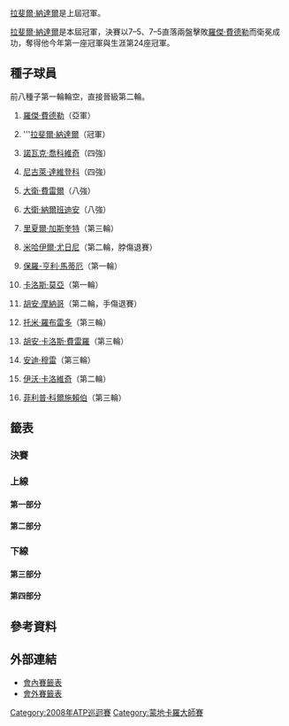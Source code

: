 {{TennisEvents2|2008|蒙地卡羅大師賽|
| champ  = {{flagicon|ESP}} [[拉斐爾·納達爾|拉斐爾·納達爾]]
| runner = {{flagicon|SUI}} [[羅傑·費德勒|羅傑·費德勒]]
| score  = 7–5、7–5
}}

{{main|2008年蒙地卡羅大師賽}}

[[拉斐爾·納達爾|拉斐爾·納達爾]]是上屆冠軍。

[[拉斐爾·納達爾|拉斐爾·納達爾]]是本屆冠軍，決賽以7–5、7–5直落兩盤擊敗[[羅傑·費德勒|羅傑·費德勒]]而衛冕成功，奪得他今年第一座冠軍與生涯第24座冠軍。

==種子球員==
前八種子第一輪輪空，直接晉級第二輪。
{{col-begin}}
{{col-2}}
#{{flagicon|SUI}} [[羅傑·費德勒|羅傑·費德勒]]（亞軍）
#{{flagicon|ESP}} '''[[拉斐爾·納達爾|拉斐爾·納達爾]]（冠軍）
#{{flagicon|SRB}} [[諾瓦克·喬科維奇|諾瓦克·喬科維奇]]（四強）
#{{flagicon|RUS}} [[尼古萊·達維登科|尼古萊·達維登科]]（四強）
#{{flagicon|ESP}} [[大衛·費雷爾|大衛·費雷爾]]（八強）
#{{flagicon|ARG}} [[大衛·納爾班迪安|大衛·納爾班迪安]]（八強）
#{{flagicon|FRA}} [[里夏爾·加斯奎特|里夏爾·加斯奎特]]（第三輪）
#{{flagicon|RUS}} [[米哈伊爾·尤日尼|米哈伊爾·尤日尼]]（第二輪，脖傷退賽）
{{col-2}}
<ol start="9">
<li>{{flagicon|FRA}} [[保羅-亨利·馬蒂厄|保羅-亨利·馬蒂厄]]（第一輪）
<li>{{flagicon|ESP}} [[卡洛斯·莫亞|卡洛斯·莫亞]]（第一輪）
<li>{{flagicon|ARG}} [[胡安·摩納哥|胡安·摩納哥]]（第二輪，手傷退賽）
<li>{{flagicon|ESP}} [[托米·羅布雷多|托米·羅布雷多]]（第三輪）
<li>{{flagicon|ESP}} [[胡安·卡洛斯·費雷羅|胡安·卡洛斯·費雷羅]]（第三輪）
<li>{{flagicon|GBR}} [[安迪·穆雷|安迪·穆雷]]（第三輪）
<li>{{flagicon|CRO}} [[伊沃·卡洛維奇|伊沃·卡洛維奇]]（第二輪）
<li>{{flagicon|GER}} [[菲利普·科爾施賴伯|菲利普·科爾施賴伯]]（第三輪）
</ol>
{{col-end}}

==籤表==
{{Draw key}}

===決賽===
{{8TeamBracket-Tennis3
| RD1=八強
| RD2=四強
| RD3=決賽

| team-width=175

| RD1-seed1=1
| RD1-team1={{flagicon|SUI}} '''[[羅傑·費德勒|費德勒]]
| RD1-score1-1=5
| RD1-score1-2='''6
| RD1-score1-3='''6
| RD1-seed2=6
| RD1-team2={{flagicon|ARG}} [[大衛·納爾班迪安|納爾班迪安]]
| RD1-score2-1='''7
| RD1-score2-2=2
| RD1-score2-3=2
| RD1-seed3=3
| RD1-team3={{flagicon|SRB}} '''[[諾瓦克·喬科維奇|喬科維奇]]
| RD1-score3-1='''6
| RD1-score3-2='''6
| RD1-score3-3= 
| RD1-seed4= 
| RD1-team4={{flagicon|USA}} [[薩姆·奎里|奎里]]
| RD1-score4-1=4
| RD1-score4-2=0
| RD1-score4-3= 
| RD1-seed5= 
| RD1-team5={{flagicon|RUS}} [[伊戈爾·安德烈耶夫|安德烈耶夫]]
| RD1-score5-1=3
| RD1-score5-2='''6
| RD1-score5-3=5
| RD1-seed6=4
| RD1-team6={{flagicon|RUS}} '''[[尼古萊·達維登科|達維登科]]
| RD1-score6-1='''6
| RD1-score6-2=4
| RD1-score6-3='''7
| RD1-seed7=5
| RD1-team7={{flagicon|ESP}} [[大衛·費雷爾|費雷爾]]
| RD1-score7-1=1
| RD1-score7-2=5
| RD1-score7-3
| RD1-seed8=2
| RD1-team8={{flagicon|ESP}} '''[[拉斐爾·納達爾|納達爾]]
| RD1-score8-1='''6
| RD1-score8-2='''7
| RD1-score8-3
| RD2-seed1=1
| RD2-team1={{flagicon|SUI}} '''[[羅傑·費德勒|費德勒]]
| RD2-score1-1='''6
| RD2-score1-2=3
| RD2-score1-3= 
| RD2-seed2=3
| RD2-team2={{flagicon|SRB}} [[諾瓦克·喬科維奇|喬科維奇]]
| RD2-score2-1=3
| RD2-score2-2=2<sup>r</sup>
| RD2-score2-3=
| RD2-seed3=4
| RD2-team3={{flagicon|RUS}} [[尼古萊·達維登科|達維登科]]
| RD2-score3-1=3
| RD2-score3-2=2
| RD2-score3-3
| RD2-seed4=2
| RD2-team4='''{{flagicon|ESP}} [[拉斐爾·納達爾|納達爾]]
| RD2-score4-1='''6
| RD2-score4-2='''6
| RD2-score4-3
| RD3-seed1=1
| RD3-team1={{flagicon|SUI}} [[羅傑·費德勒|費德勒]]
| RD3-score1-1=5
| RD3-score1-2=5
| RD3-score1-3= 
| RD3-seed2=2
| RD3-team2={{flagicon|ESP}} '''[[拉斐爾·納達爾|納達爾]]
| RD3-score2-1='''7
| RD3-score2-2='''7
| RD3-score2-3= 
}}

===上線===
====第一部分====
{{16TeamBracket-Compact-Tennis3-Byes
| RD1=第一輪
| RD2=第二輪
| RD3=第三輪
| RD4=八強

| RD1-seed03=Q
| RD1-team03={{flagicon|ESP}} '''[[魯本·拉米雷斯·伊達爾戈|拉米雷斯·伊達爾戈]]
| RD1-score03-1='''6
| RD1-score03-2='''6
| RD1-score03-3= 
| RD1-seed04= 
| RD1-team04={{flagicon|FRA}} [[吉爾·西蒙|西蒙]]
| RD1-score04-1=1
| RD1-score04-2=1
| RD1-score04-3= 
| RD1-seed05= 
| RD1-team05={{flagicon|FRA}} '''[[加埃爾·蒙菲爾斯|蒙菲爾斯]]
| RD1-score05-1='''7
| RD1-score05-2='''6
| RD1-score05-3= 
| RD1-seed06= 
| RD1-team06={{flagicon|ESP}} [[費爾南多·貝爾達斯科|貝爾達斯科]]
| RD1-score06-1=5
| RD1-score06-2=4
| RD1-score06-3= 
| RD1-seed07= 
| RD1-team07={{flagicon|FRA}} [[塞巴斯蒂安·格羅斯讓|格羅斯讓]]
| RD1-score07-1='''6
| RD1-score07-2=4
| RD1-score07-3=1<sup>r</sup>
| RD1-seed08=15
| RD1-team08={{flagicon|CRO}} '''[[伊沃·卡洛維奇|卡洛維奇]]
| RD1-score08-1=4
| RD1-score08-2='''6
| RD1-score08-3=4
| RD1-seed09=12
| RD1-team09={{flagicon|ESP}} '''[[托米·羅布雷多|羅布雷多]]
| RD1-score09-1='''6
| RD1-score09-2='''7
| RD1-score09-3= 
| RD1-seed10= 
| RD1-team10={{flagicon|SUI}} [[斯坦尼斯拉斯·瓦夫林卡|瓦夫林卡]]
| RD1-score10-1=4
| RD1-score10-2=5
| RD1-score10-3= 
| RD1-seed11= 
| RD1-team11={{flagicon|CZE}} [[拉德克·斯泰潘內克|斯泰潘內克]]
| RD1-score11-1=4
| RD1-score11-2='''7<sup>8</sup>
| RD1-score11-3=3
| RD1-seed12= 
| RD1-team12={{flagicon|SWE}} '''[[羅賓·索德靈|索德靈]]
| RD1-score12-1='''6
| RD1-score12-2=6<sup>6</sup>
| RD1-score12-3='''6
| RD1-seed13= 
| RD1-team13={{flagicon|GER}} [[托米·哈斯|哈斯]]
| RD1-score13-1=1
| RD1-score13-2=0<sup>r</sup>
| RD1-score13-3=
| RD1-seed14=Q
| RD1-team14={{flagicon|BEL}} '''[[奧利維埃·羅庫斯|O 羅庫斯]]
| RD1-score14-1='''6
| RD1-score14-2=3
| RD1-score14-3= 
| RD2-seed01=1
| RD2-team01={{flagicon|SUI}} '''[[羅傑·費德勒|費德勒]]
| RD2-score01-1='''6
| RD2-score01-2=3
| RD2-score01-3='''7<sup>7</sup>
| RD2-seed02=Q
| RD2-team02={{flagicon|ESP}} [[魯本·拉米雷斯·伊達爾戈|拉米雷斯·伊達爾戈]]
| RD2-score02-1=1
| RD2-score02-2='''6
| RD2-score02-3=6<sup>1</sup>
| RD2-seed03= 
| RD2-team03={{flagicon|FRA}} '''[[加埃爾·蒙菲爾斯|蒙菲爾斯]]
| RD2-score03-1='''7<sup>10</sup>
| RD2-score03-2='''6
| RD2-score03-3= 
| RD2-seed04=15
| RD2-team04={{flagicon|CRO}} [[伊沃·卡洛維奇|卡洛維奇]]
| RD2-score04-1=6<sup>8</sup>
| RD2-score04-2=1
| RD2-score04-3= 
| RD2-seed05=12
| RD2-team05={{flagicon|ESP}} '''[[托米·羅布雷多|羅布雷多]]
| RD2-score05-1='''6
| RD2-score05-2='''7<sup>7</sup>
| RD2-score05-3= 
| RD2-seed06= 
| RD2-team06={{flagicon|SWE}} [[羅賓·索德靈|索德靈]]
| RD2-score06-1=4
| RD2-score06-2=6<sup>3</sup>
| RD2-score06-3= 
| RD2-seed07=Q
| RD2-team07={{flagicon|BEL}} [[奧利維埃·羅庫斯|O 羅庫斯]]
| RD2-score07-1=4
| RD2-score07-2=3
| RD2-score07-3= 
| RD2-seed08=6
| RD2-team08={{flagicon|ARG}} '''[[大衛·納爾班迪安|納爾班迪安]]
| RD2-score08-1='''6
| RD2-score08-2='''6
| RD2-score08-3= 
| RD3-seed01=1
| RD3-team01='''{{flagicon|SUI}} [[羅傑·費德勒|費德勒]]
| RD3-score01-1='''6
| RD3-score01-2='''6
| RD3-score01-3
| RD3-seed02= 
| RD3-team02={{flagicon|FRA}} [[加埃爾·蒙菲爾斯|蒙菲爾斯]]
| RD3-score02-1=3
| RD3-score02-2=4
| RD3-score02-3
| RD3-seed03=12
| RD3-team03={{flagicon|ESP}} [[托米·羅布雷多|羅布雷多]]
| RD3-score03-1=1
| RD3-score03-2=0
| RD3-score03-3= 
| RD3-seed04=6
| RD3-team04={{flagicon|ARG}} '''[[大衛·納爾班迪安|納爾班迪安]]
| RD3-score04-1='''6
| RD3-score04-2='''6
| RD3-score04-3= 
| RD4-seed01=1
| RD4-team01='''{{flagicon|SUI}} [[羅傑·費德勒|費德勒]]
| RD4-score01-1=5
| RD4-score01-2='''6
| RD4-score01-3='''6
| RD4-seed02=6
| RD4-team02={{flagicon|ARG}} [[大衛·納爾班迪安|納爾班迪安]]
| RD4-score02-1='''7
| RD4-score02-2=2
| RD4-score02-3=2
}}

====第二部分====
{{16TeamBracket-Compact-Tennis3-Byes
| RD1=第一輪
| RD2=第二輪
| RD3=第三輪
| RD4=八強

| RD1-seed03=WC
| RD1-team03={{flagicon|BRA}} [[古斯塔沃·庫爾滕|庫爾滕]]
| RD1-score03-1=1
| RD1-score03-2=2
| RD1-score03-3= 
| RD1-seed04= 
| RD1-team04={{flagicon|CRO}} '''[[伊萬·柳比西奇|柳比西奇]]
| RD1-score04-1='''6
| RD1-score04-2='''6
| RD1-score04-3= 
| RD1-seed05= 
| RD1-team05={{flagicon|FRA}} [[尼古拉·馬俞|馬俞]]
| RD1-score05-1=2
| RD1-score05-2=3
| RD1-score05-3= 
| RD1-seed06= 
| RD1-team06={{flagicon|ITA}} '''[[菲利波·沃蘭德里|沃蘭德里]]
| RD1-score06-1='''6
| RD1-score06-2='''6
| RD1-score06-3= 
| RD1-seed07= 
| RD1-team07={{flagicon|ESP}} [[費利西亞諾·洛佩斯|洛佩斯]]
| RD1-score07-1=6<sup>5</sup>
| RD1-score07-2=4
| RD1-score07-3= 
| RD1-seed08=14
| RD1-team08={{flagicon|GBR}} '''[[安迪·穆雷|穆雷]]
| RD1-score08-1='''7<sup>7</sup>
| RD1-score08-2='''6
| RD1-score08-3= 
| RD1-seed09=10
| RD1-team09={{flagicon|ESP}} [[卡洛斯·莫亞|莫亞]]
| RD1-score09-1=3
| RD1-score09-2='''6
| RD1-score09-3=3
| RD1-seed10= 
| RD1-team10={{flagicon|USA}} '''[[薩姆·奎里|奎里]]
| RD1-score10-1='''6
| RD1-score10-2=1
| RD1-score10-3='''6
| RD1-seed11= 
| RD1-team11={{flagicon|ARG}} [[阿古斯丁·卡萊里|卡萊里]]
| RD1-score11-1=4
| RD1-score11-2=3
| RD1-score11-3= 
| RD1-seed12= 
| RD1-team12={{flagicon|ITA}} '''[[安德烈亞斯·塞皮|塞皮]]
| RD1-score12-1='''6
| RD1-score12-2='''6
| RD1-score12-3= 
| RD1-seed13= 
| RD1-team13={{flagicon|FRA}} [[法布里斯·桑托羅|桑托羅]]
| RD1-score13-1=6<sup>4</sup>
| RD1-score13-2=1
| RD1-score13-3= 
| RD1-seed14=Q
| RD1-team14={{flagicon|BEL}} '''[[克里斯托夫·弗利根|弗利根]]
| RD1-score14-1='''7<sup>7</sup>
| RD1-score14-2='''6
| RD1-score14-3= 
| RD2-seed01=3
| RD2-team01={{flagicon|SRB}} '''[[諾瓦克·喬科維奇|喬科維奇]]
| RD2-score01-1='''6
| RD2-score01-2='''6
| RD2-score01-3= 
| RD2-seed02= 
| RD2-team02={{flagicon|CRO}} [[伊萬·柳比西奇|柳比西奇]]
| RD2-score02-1=3
| RD2-score02-2=3
| RD2-score02-3= 
| RD2-seed03= 
| RD2-team03={{flagicon|ITA}} [[菲利波·沃蘭德里|沃蘭德里]]
| RD2-score03-1=4
| RD2-score03-2=1
| RD2-score03-3= 
| RD2-seed04=14
| RD2-team04={{flagicon|GBR}} '''[[安迪·穆雷|穆雷]]
| RD2-score04-1='''6
| RD2-score04-2='''6
| RD2-score04-3= 
| RD2-seed05= 
| RD2-team05='''{{flagicon|USA}} [[薩姆·奎里|奎里]]
| RD2-score05-1='''6
| RD2-score05-2='''7
| RD2-score05-3
| RD2-seed06= 
| RD2-team06={{flagicon|ITA}} [[安德烈亞斯·塞皮|塞皮]]
| RD2-score06-1=1
| RD2-score06-2=5
| RD2-score06-3
| RD2-seed07=Q
| RD2-team07={{flagicon|BEL}} [[克里斯托夫·弗利根|弗利根]]
| RD2-score07-1=1
| RD2-score07-2=2
| RD2-score07-3= 
| RD2-seed08=7
| RD2-team08={{flagicon|FRA}} '''[[里夏爾·加斯奎特|加斯奎特]]
| RD2-score08-1='''6
| RD2-score08-2='''6
| RD2-score08-3= 
| RD3-seed01=3
| RD3-team01={{flagicon|SRB}} '''[[諾瓦克·喬科維奇|喬科維奇]]
| RD3-score01-1='''6
| RD3-score01-2='''6
| RD3-score01-3= 
| RD3-seed02=14
| RD3-team02={{flagicon|GBR}} [[安迪·穆雷|穆雷]]
| RD3-score02-1=0
| RD3-score02-2=4
| RD3-score02-3= 
| RD3-seed03= 
| RD3-team03={{flagicon|USA}} '''[[薩姆·奎里|奎里]]
| RD3-score03-1=2
| RD3-score03-2='''6
| RD3-score03-3='''6
| RD3-seed04=7
| RD3-team04={{flagicon|FRA}} [[里夏爾·加斯奎特|加斯奎特]]
| RD3-score04-1='''6
| RD3-score04-2=4
| RD3-score04-3=3
| RD4-seed01=3
| RD4-team01={{flagicon|SRB}} '''[[諾瓦克·喬科維奇|喬科維奇]]
| RD4-score01-1='''6
| RD4-score01-2='''6
| RD4-score01-3= 
| RD4-seed02= 
| RD4-team02={{flagicon|USA}} [[薩姆·奎里|奎里]]
| RD4-score02-1=4
| RD4-score02-2=0
| RD4-score02-3= 
}}

===下線===
====第三部分====
{{16TeamBracket-Compact-Tennis3-Byes
| RD1=第一輪
| RD2=第二輪
| RD3=第三輪
| RD4=八強

| RD1-seed03= 
| RD1-team03={{flagicon|RUS}} '''[[伊戈爾·安德烈耶夫|安德烈耶夫]]
| RD1-score03-1='''7
| RD1-score03-2='''6
| RD1-score03-3= 
| RD1-seed04= 
| RD1-team04={{flagicon|RUS}} [[德米特里·圖爾蘇諾夫|圖爾蘇諾夫]]
| RD1-score04-1=5
| RD1-score04-2=3
| RD1-score04-3= 
| RD1-seed05= 
| RD1-team05={{flagicon|ESP}} '''[[尼古拉斯·阿爾瑪格羅|阿爾瑪格羅]]
| RD1-score05-1='''6
| RD1-score05-2='''6
| RD1-score05-3= 
| RD1-seed06=WC
| RD1-team06={{flagicon|MON}} [[讓-雷內·里斯納德|里斯納德]]
| RD1-score06-1=4
| RD1-score06-2=4
| RD1-score06-3= 
| RD1-seed07= 
| RD1-team07={{flagicon|KOR}} [[李亨澤|李]]
| RD1-score07-1=0
| RD1-score07-2=5
| RD1-score07-3= 
| RD1-seed08=11
| RD1-team08={{flagicon|ARG}} '''[[胡安·摩納哥|摩納哥]]
| RD1-score08-1='''6
| RD1-score08-2='''7
| RD1-score08-3= 
| RD1-seed09=16
| RD1-team09={{flagicon|GER}} '''[[菲利普·科爾施賴伯|科爾施賴伯]]
| RD1-score09-1='''7<sup>7</sup>
| RD1-score09-2='''6
| RD1-score09-3= 
| RD1-seed10= 
| RD1-team10={{flagicon|ARG}} [[何塞·阿卡蘇索|阿卡蘇索]]
| RD1-score10-1=6<sup>4</sup>
| RD1-score10-2=3
| RD1-score10-3= 
| RD1-seed11= 
| RD1-team11={{flagicon|CRO}} [[馬林·契利奇|契利奇]]
| RD1-score11-1='''6
| RD1-score11-2=6<sup>4</sup>
| RD1-score11-3=3
| RD1-seed12= 
| RD1-team12='''{{flagicon|GER}} [[尼古拉斯·基弗|基弗]]
| RD1-score12-1=3
| RD1-score12-2='''7<sup>7</sup>
| RD1-score12-3='''6
| RD1-seed13= 
| RD1-team13={{flagicon|ARG}} [[胡安·伊格納西奧·切拉|切拉]]
| RD1-score13-1=2
| RD1-score13-2=2
| RD1-score13-3= 
| RD1-seed14=Q
| RD1-team14={{flagicon|ITA}} '''[[西莫內·博萊利|博萊利]]
| RD1-score14-1='''6
| RD1-score14-2='''6
| RD1-score14-3= 
| RD2-seed01=8
| RD2-team01={{flagicon|RUS}} [[米哈伊爾·尤日尼|尤日尼]]
| RD2-score01-1=3
| RD2-score01-2=r
| RD2-score01-3= 
| RD2-seed02= 
| RD2-team02='''{{flagicon|RUS}} [[伊戈爾·安德烈耶夫|安德烈耶夫]]
| RD2-score02-1='''6
| RD2-score02-2= 
| RD2-score02-3= 
| RD2-seed03= 
| RD2-team03={{flagicon|ESP}} '''[[尼古拉斯·阿爾瑪格羅|阿爾瑪格羅]]
| RD2-score03-1='''6
| RD2-score03-2=3
| RD2-score03-3= 
| RD2-seed04=11
| RD2-team04={{flagicon|ARG}} [[胡安·摩納哥|摩納哥]]
| RD2-score04-1=2
| RD2-score04-2=0<sup>r</sup>
| RD2-score04-3=
| RD2-seed05=16
| RD2-team05={{flagicon|GER}} '''[[菲利普·科爾施賴伯|科爾施賴伯]]
| RD2-score05-1='''6
| RD2-score05-2='''6
| RD2-score05-3= 
| RD2-seed06= 
| RD2-team06={{flagicon|GER}} [[尼古拉斯·基弗|基弗]]
| RD2-score06-1=2
| RD2-score06-2=4
| RD2-score06-3= 
| RD2-seed07=Q
| RD2-team07={{flagicon|ITA}} [[西莫內·博萊利|博萊利]]
| RD2-score07-1=2
| RD2-score07-2=6<sup>5</sup>
| RD2-score07-3= 
| RD2-seed08=4
| RD2-team08={{flagicon|RUS}} '''[[尼古萊·達維登科|達維登科]]
| RD2-score08-1='''6
| RD2-score08-2='''7<sup>7</sup>
| RD2-score08-3= 
| RD3-seed01= 
| RD3-team01={{flagicon|RUS}} '''[[伊戈爾·安德烈耶夫|安德烈耶夫]]
| RD3-score01-1='''7
| RD3-score01-2=4
| RD3-score01-3='''6
| RD3-seed02= 
| RD3-team02={{flagicon|ESP}} [[尼古拉斯·阿爾瑪格羅|阿爾瑪格羅]]
| RD3-score02-1=5
| RD3-score02-2='''6
| RD3-score02-3=4
| RD3-seed03=16
| RD3-team03={{flagicon|GER}} [[菲利普·科爾施賴伯|科爾施賴伯]]
| RD3-score03-1='''6
| RD3-score03-2=5
| RD3-score03-3=2
| RD3-seed04=4
| RD3-team04={{flagicon|RUS}} '''[[尼古萊·達維登科|達維登科]]
| RD3-score04-1=3
| RD3-score04-2='''7
| RD3-score04-3='''6
| RD4-seed01= 
| RD4-team01={{flagicon|RUS}} [[伊戈爾·安德烈耶夫|安德烈耶夫]]
| RD4-score01-1=3
| RD4-score01-2='''6
| RD4-score01-3=5
| RD4-seed02=4
| RD4-team02={{flagicon|RUS}} '''[[尼古萊·達維登科|達維登科]]
| RD4-score02-1='''6
| RD4-score02-2=4
| RD4-score02-3='''7
}}

====第四部分====
{{16TeamBracket-Compact-Tennis3-Byes
| RD1=第一輪
| RD2=第二輪
| RD3=第三輪
| RD4=八強

| RD1-seed03=WC
| RD1-team03={{flagicon|RUS}} '''[[馬拉特·薩芬|薩芬]]
| RD1-score03-1='''6
| RD1-score03-2='''6
| RD1-score03-3= 
| RD1-seed04= 
| RD1-team04={{flagicon|BEL}} [[克薩維埃·馬利斯|馬利斯]]
| RD1-score04-1=3
| RD1-score04-2=2
| RD1-score04-3= 
| RD1-seed05=Q
| RD1-team05={{flagicon|ECU}} '''[[尼古拉斯·拉潘蒂|拉潘蒂]]
| RD1-score05-1='''7<sup>7</sup>
| RD1-score05-2=6<sup>2</sup>
| RD1-score05-3='''6
| RD1-seed06= 
| RD1-team06={{flagicon|ITA}} [[波蒂托·斯塔拉切|斯塔拉切]]
| RD1-score06-1=6<sup>3</sup>
| RD1-score06-2='''7<sup>7</sup>
| RD1-score06-3=4
| RD1-seed07= 
| RD1-team07={{flagicon|SRB}} '''[[揚科·蒂普薩雷維奇|蒂普薩雷維奇]]
| RD1-score07-1='''6
| RD1-score07-2=2
| RD1-score07-3='''6
| RD1-seed08=9
| RD1-team08={{flagicon|FRA}} [[保羅-亨利·馬蒂厄|馬蒂厄]]
| RD1-score08-1=4
| RD1-score08-2='''6
| RD1-score08-3=3
| RD1-seed09=13
| RD1-team09={{flagicon|ESP}} '''[[胡安·卡洛斯·費雷羅|費雷羅]]
| RD1-score09-1=6<sup>7</sup>
| RD1-score09-2='''6
| RD1-score09-3='''6
| RD1-seed10= 
| RD1-team10={{flagicon|FRA}} [[米卡埃爾·洛德拉|洛德拉]]
| RD1-score10-1='''7<sup>9</sup>
| RD1-score10-2=1
| RD1-score10-3=1
| RD1-seed11= 
| RD1-team11={{flagicon|FIN}} '''[[亞爾科·涅米寧|涅米寧]]
| RD1-score11-1='''6
| RD1-score11-2='''6
| RD1-score11-3= 
| RD1-seed12=Q
| RD1-team12={{flagicon|FRA}} [[馬克·吉克爾|吉克爾]]
| RD1-score12-1=0
| RD1-score12-2=4
| RD1-score12-3= 
| RD1-seed13=Q
| RD1-team13={{flagicon|CZE}} [[伊禾·文拿|文拿]]
| RD1-score13-1=3
| RD1-score13-2=4
| RD1-score13-3= 
| RD1-seed14=WC
| RD1-team14={{flagicon|CRO}} '''[[馬里奧·安契奇|安契奇]]
| RD1-score14-1='''6
| RD1-score14-2='''6
| RD1-score14-3= 
| RD2-seed01=5
| RD2-team01={{flagicon|ESP}} '''[[大衛·費雷爾|費雷爾]]
| RD2-score01-1='''6
| RD2-score01-2='''6
| RD2-score01-3= 
| RD2-seed02=WC
| RD2-team02={{flagicon|RUS}} [[馬拉特·薩芬|薩芬]]
| RD2-score02-1=2
| RD2-score02-2=3
| RD2-score02-3= 
| RD2-seed03=Q
| RD2-team03={{flagicon|ECU}} [[尼古拉斯·拉潘蒂|拉潘蒂]]
| RD2-score03-1='''7
| RD2-score03-2=6<sup>5</sup>
| RD2-score03-3=4
| RD2-seed04= 
| RD2-team04={{flagicon|SRB}} '''[[揚科·蒂普薩雷維奇|蒂普薩雷維奇]]
| RD2-score04-1=5
| RD2-score04-2='''7<sup>7</sup>
| RD2-score04-3='''6
| RD2-seed05=13
| RD2-team05={{flagicon|ESP}} '''[[胡安·卡洛斯·費雷羅|費雷羅]]
| RD2-score05-1='''6
| RD2-score05-2='''6
| RD2-score05-3= 
| RD2-seed06= 
| RD2-team06={{flagicon|FIN}} [[亞爾科·涅米寧|涅米寧]]
| RD2-score06-1=3
| RD2-score06-2=3
| RD2-score06-3= 
| RD2-seed07=WC
| RD2-team07={{flagicon|CRO}} [[馬里奧·安契奇|安契奇]]
| RD2-score07-1=0
| RD2-score07-2=3
| RD2-score07-3= 
| RD2-seed08=2
| RD2-team08={{flagicon|ESP}} '''[[拉斐爾·納達爾|納達爾]]
| RD2-score08-1='''6
| RD2-score08-2='''6
| RD2-score08-3= 
| RD3-seed01=5
| RD3-team01={{flagicon|ESP}} '''[[大衛·費雷爾|費雷爾]]
| RD3-score01-1='''6
| RD3-score01-2='''6
| RD3-score01-3= 
| RD3-seed02= 
| RD3-team02={{flagicon|SRB}} [[揚科·蒂普薩雷維奇|蒂普薩雷維奇]]
| RD3-score02-1=4
| RD3-score02-2=0
| RD3-score02-3= 
| RD3-seed03=13
| RD3-team03={{flagicon|ESP}} [[胡安·卡洛斯·費雷羅|費雷羅]]
| RD3-score03-1=4
| RD3-score03-2=1
| RD3-score03-3
| RD3-seed04=2
| RD3-team04='''{{flagicon|ESP}} [[拉斐爾·納達爾|納達爾]]
| RD3-score04-1='''6
| RD3-score04-2='''6
| RD3-score04-3
| RD4-seed01=5
| RD4-team01={{flagicon|ESP}} [[大衛·費雷爾|費雷爾]]
| RD4-score01-1=1
| RD4-score01-2=5
| RD4-score01-3
| RD4-seed02=2
| RD4-team02={{flagicon|ESP}} '''[[拉斐爾·納達爾|納達爾]]
| RD4-score02-1='''6
| RD4-score02-2='''7
| RD4-score02-3
}}

==參考資料==
{{reflist}}

==外部連結==
* [http://www.atpworldtour.com/posting/2008/410/mds.pdf 會內賽籤表]{{Wayback|url=http://www.atpworldtour.com/posting/2008/410/mds.pdf |date=20150924164015 }}
* [http://www.atpworldtour.com/posting/2008/410/qs.pdf 會外賽籤表]{{Wayback|url=http://www.atpworldtour.com/posting/2008/410/qs.pdf |date=20150924164016 }}

[[Category:2008年ATP巡迴賽|Category:2008年ATP巡迴賽]]
[[Category:蒙地卡羅大師賽|Category:蒙地卡羅大師賽]]